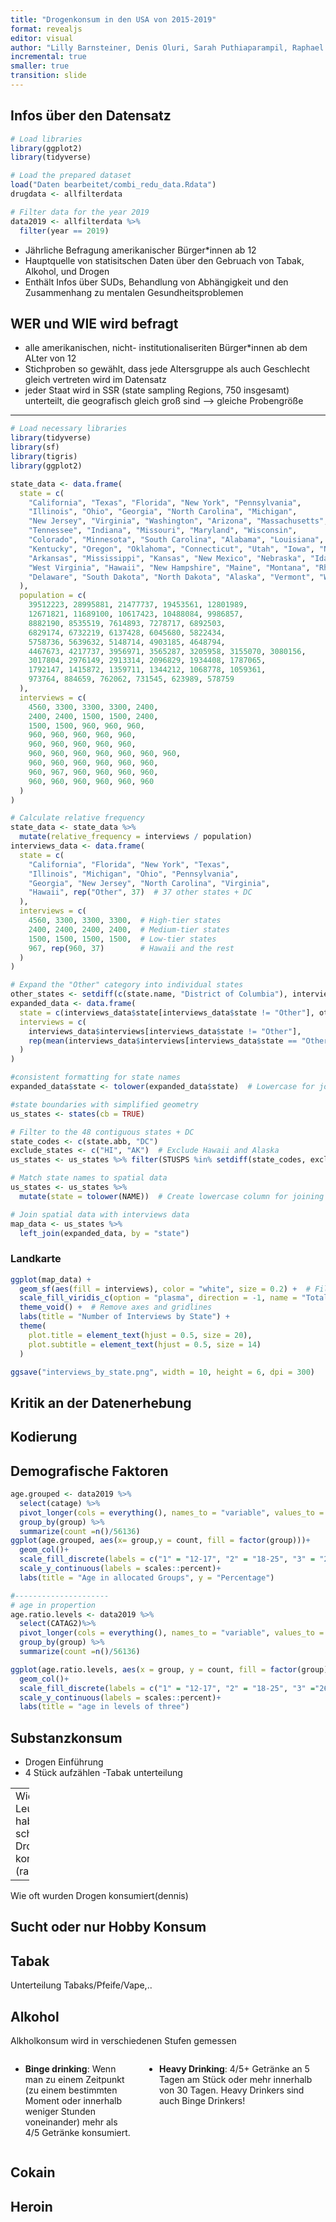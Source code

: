 ```yaml
---
title: "Drogenkonsum in den USA von 2015-2019"
format: revealjs
editor: visual
author: "Lilly Barnsteiner, Denis Oluri, Sarah Puthiaparampil, Raphael Schneider"
incremental: true
smaller: true
transition: slide
---
```



## Infos über den Datensatz
```r
# Load libraries
library(ggplot2)
library(tidyverse)

# Load the prepared dataset
load("Daten bearbeitet/combi_redu_data.Rdata")
drugdata <- allfilterdata

# Filter data for the year 2019
data2019 <- allfilterdata %>%
  filter(year == 2019)
```

-   Jährliche Befragung amerikanischer Bürger\*innen ab 12
-   Hauptquelle von statisitschen Daten über den Gebruach von Tabak, Alkohol, und Drogen
-   Enthält Infos über SUDs, Behandlung von Abhängigkeit und den Zusammenhang zu mentalen Gesundheitsproblemen

## WER und WIE wird befragt

-   alle amerikanischen, nicht- institutionaliseriten Bürger\*innen ab dem ALter von 12
-   Stichproben so gewählt, dass jede Altersgruppe als auch Geschlecht gleich vertreten wird im Datensatz
-   jeder Staat wird in SSR (state sampling Regions, 750 insgesamt) unterteilt, die geografisch gleich groß sind --\> gleiche Probengröße

---

```r
# Load necessary libraries
library(tidyverse)
library(sf)
library(tigris)
library(ggplot2)

state_data <- data.frame(
  state = c(
    "California", "Texas", "Florida", "New York", "Pennsylvania",
    "Illinois", "Ohio", "Georgia", "North Carolina", "Michigan",
    "New Jersey", "Virginia", "Washington", "Arizona", "Massachusetts",
    "Tennessee", "Indiana", "Missouri", "Maryland", "Wisconsin",
    "Colorado", "Minnesota", "South Carolina", "Alabama", "Louisiana",
    "Kentucky", "Oregon", "Oklahoma", "Connecticut", "Utah", "Iowa", "Nevada", 
    "Arkansas", "Mississippi", "Kansas", "New Mexico", "Nebraska", "Idaho", 
    "West Virginia", "Hawaii", "New Hampshire", "Maine", "Montana", "Rhode Island", 
    "Delaware", "South Dakota", "North Dakota", "Alaska", "Vermont", "Wyoming"
  ),
  population = c(
    39512223, 28995881, 21477737, 19453561, 12801989,
    12671821, 11689100, 10617423, 10488084, 9986857,
    8882190, 8535519, 7614893, 7278717, 6892503,
    6829174, 6732219, 6137428, 6045680, 5822434,
    5758736, 5639632, 5148714, 4903185, 4648794,
    4467673, 4217737, 3956971, 3565287, 3205958, 3155070, 3080156,
    3017804, 2976149, 2913314, 2096829, 1934408, 1787065,
    1792147, 1415872, 1359711, 1344212, 1068778, 1059361,
    973764, 884659, 762062, 731545, 623989, 578759
  ),
  interviews = c(
    4560, 3300, 3300, 3300, 2400,
    2400, 2400, 1500, 1500, 2400,
    1500, 1500, 960, 960, 960,
    960, 960, 960, 960, 960,
    960, 960, 960, 960, 960,
    960, 960, 960, 960, 960, 960, 960,
    960, 960, 960, 960, 960, 960,
    960, 967, 960, 960, 960, 960,
    960, 960, 960, 960, 960, 960
  )
)

# Calculate relative frequency
state_data <- state_data %>%
  mutate(relative_frequency = interviews / population)
interviews_data <- data.frame(
  state = c(
    "California", "Florida", "New York", "Texas",
    "Illinois", "Michigan", "Ohio", "Pennsylvania",
    "Georgia", "New Jersey", "North Carolina", "Virginia",
    "Hawaii", rep("Other", 37)  # 37 other states + DC
  ),
  interviews = c(
    4560, 3300, 3300, 3300,  # High-tier states
    2400, 2400, 2400, 2400,  # Medium-tier states
    1500, 1500, 1500, 1500,  # Low-tier states
    967, rep(960, 37)        # Hawaii and the rest
  )
)

# Expand the "Other" category into individual states
other_states <- setdiff(c(state.name, "District of Columbia"), interviews_data$state)
expanded_data <- data.frame(
  state = c(interviews_data$state[interviews_data$state != "Other"], other_states),
  interviews = c(
    interviews_data$interviews[interviews_data$state != "Other"], 
    rep(mean(interviews_data$interviews[interviews_data$state == "Other"]), length(other_states))
  )
)

#consistent formatting for state names
expanded_data$state <- tolower(expanded_data$state)  # Lowercase for joining

#state boundaries with simplified geometry
us_states <- states(cb = TRUE)

# Filter to the 48 contiguous states + DC
state_codes <- c(state.abb, "DC")
exclude_states <- c("HI", "AK")  # Exclude Hawaii and Alaska
us_states <- us_states %>% filter(STUSPS %in% setdiff(state_codes, exclude_states))

# Match state names to spatial data
us_states <- us_states %>%
  mutate(state = tolower(NAME))  # Create lowercase column for joining

# Join spatial data with interviews data
map_data <- us_states %>%
  left_join(expanded_data, by = "state")
```

### Landkarte
```r
ggplot(map_data) +
  geom_sf(aes(fill = interviews), color = "white", size = 0.2) +  # Fill states by interviews
  scale_fill_viridis_c(option = "plasma", direction = -1, name = "Total Interviews") +  # Color scale
  theme_void() +  # Remove axes and gridlines
  labs(title = "Number of Interviews by State") +
  theme(
    plot.title = element_text(hjust = 0.5, size = 20),
    plot.subtitle = element_text(hjust = 0.5, size = 14)
  )

ggsave("interviews_by_state.png", width = 10, height = 6, dpi = 300)
```

## Kritik an der Datenerhebung

## Kodierung


## Demografische Faktoren

```r
age.grouped <- data2019 %>%
  select(catage) %>%
  pivot_longer(cols = everything(), names_to = "variable", values_to = "group") %>%
  group_by(group) %>%
  summarize(count =n()/56136)
ggplot(age.grouped, aes(x= group,y = count, fill = factor(group)))+
  geom_col()+
  scale_fill_discrete(labels = c("1" = "12-17", "2" = "18-25", "3" = "26-34", "4" = "35+"))+
  scale_y_continuous(labels = scales::percent)+
  labs(title = "Age in allocated Groups", y = "Percentage")

#---------------------
# age in propertion
age.ratio.levels <- data2019 %>%
  select(CATAG2)%>%
  pivot_longer(cols = everything(), names_to = "variable", values_to = "group") %>%
  group_by(group) %>%
  summarize(count =n()/56136)

ggplot(age.ratio.levels, aes(x = group, y = count, fill = factor(group)))+
  geom_col()+
  scale_fill_discrete(labels = c("1" = "12-17", "2" = "18-25", "3" ="26+"))+
  scale_y_continuous(labels = scales::percent)+
  labs(title = "age in levels of three")
```
## Substanzkonsum
- Drogen Einführung
- 4 Stück aufzählen
-Tabak unterteilung

---
Wie viele Leute haben schonmal Drogen konsumiert (raphi)

---
Wie oft wurden Drogen konsumiert(dennis)

## Sucht oder nur Hobby Konsum
## Tabak
Unterteilung Tabaks/Pfeife/Vape,..

## Alkohol

Alkholkonsum wird in verschiedenen Stufen gemessen 

:::: {.columns}
::: {.column width="40%"}
- **Binge drinking**: Wenn man zu einem Zeitpunkt (zu einem bestimmten Moment oder innerhalb weniger Stunden voneinander) mehr als 4/5 Getränke konsumiert.
:::

::: {.column width="60%"}
- **Heavy Drinking**: 4/5+ Getränke an 5 Tagen am Stück oder mehr innerhalb von 30 Tagen. Heavy Drinkers sind auch Binge Drinkers!
:::
::::

## Cokain

## Heroin

